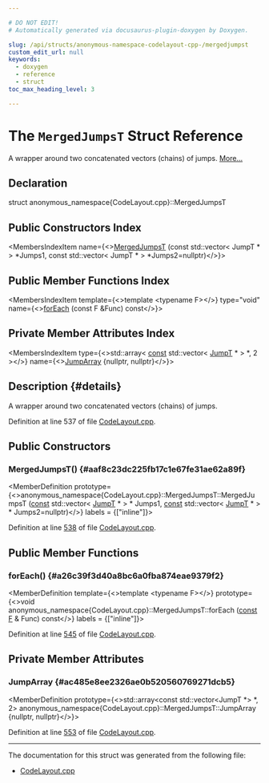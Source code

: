 ```yaml
---

# DO NOT EDIT!
# Automatically generated via docusaurus-plugin-doxygen by Doxygen.

slug: /api/structs/anonymous-namespace-codelayout-cpp-/mergedjumpst
custom_edit_url: null
keywords:
  - doxygen
  - reference
  - struct
toc_max_heading_level: 3

---
```





# The `MergedJumpsT` Struct Reference

<DoxygenPage pluginConfig={pluginConfig}>

A wrapper around two concatenated vectors (chains) of jumps. <a href="#details">More...</a>

## Declaration

<CodeBlock>struct anonymous_namespace{CodeLayout.cpp}::MergedJumpsT</CodeBlock>

## Public Constructors Index

<MembersIndex>

<MembersIndexItem
  name={<><a href="#aaf8c23dc225fb17c1e67fe31ae62a89f">MergedJumpsT</a> (const std::vector&lt; JumpT &#42; &gt; &#42;Jumps1, const std::vector&lt; JumpT &#42; &gt; &#42;Jumps2=nullptr)</>}>
</MembersIndexItem>

</MembersIndex>

## Public Member Functions Index

<MembersIndex>

<MembersIndexItem
  template={<>template &lt;typename F&gt;</>}
  type="void"
  name={<><a href="#a26c39f3d40a8bc6a0fba874eae9379f2">forEach</a> (const F &amp;Func) const</>}>
</MembersIndexItem>

</MembersIndex>

## Private Member Attributes Index

<MembersIndex>

<MembersIndexItem
  type={<>std::array&lt; <a href="/docs/api/files/lib/lib/target/lib/target/aarch64/aarch64promoteconstant-cpp/#a90f8350fecae261c25be85d38b451bff">const</a> std::vector&lt; <a href="/docs/api/structs/anonymous-namespace-codelayout-cpp-/jumpt">JumpT</a> &#42; &gt; &#42;, 2 &gt;</>}
  name={<><a href="#ac485e8ee2326ae0b520560769271dcb5">JumpArray</a> &#123;nullptr, nullptr&#125;</>}>
</MembersIndexItem>

</MembersIndex>

## Description {#details}

A wrapper around two concatenated vectors (chains) of jumps.

Definition at line 537 of file <a href="/docs/api/files/lib/lib/transforms/lib/transforms/utils/codelayout-cpp">CodeLayout.cpp</a>.

<SectionDefinition>

## Public Constructors

### MergedJumpsT() {#aaf8c23dc225fb17c1e67fe31ae62a89f}

<MemberDefinition
  prototype={<>anonymous&#95;namespace&#123;CodeLayout.cpp&#125;::MergedJumpsT::MergedJumpsT (<a href="/docs/api/files/lib/lib/target/lib/target/aarch64/aarch64promoteconstant-cpp/#a90f8350fecae261c25be85d38b451bff">const</a> std::vector&lt; <a href="/docs/api/structs/anonymous-namespace-codelayout-cpp-/jumpt">JumpT</a> &#42; &gt; &#42; Jumps1, <a href="/docs/api/files/lib/lib/target/lib/target/aarch64/aarch64promoteconstant-cpp/#a90f8350fecae261c25be85d38b451bff">const</a> std::vector&lt; <a href="/docs/api/structs/anonymous-namespace-codelayout-cpp-/jumpt">JumpT</a> &#42; &gt; &#42; Jumps2=nullptr)</>}
  labels = {["inline"]}>

Definition at line <a href="/docs/api/files/lib/lib/transforms/lib/transforms/utils/codelayout-cpp/#l00538">538</a> of file <a href="/docs/api/files/lib/lib/transforms/lib/transforms/utils/codelayout-cpp">CodeLayout.cpp</a>.
</MemberDefinition>

</SectionDefinition>

<SectionDefinition>

## Public Member Functions

### forEach() {#a26c39f3d40a8bc6a0fba874eae9379f2}

<MemberDefinition
  template={<>template &lt;typename F&gt;</>}
  prototype={<>void anonymous&#95;namespace&#123;CodeLayout.cpp&#125;::MergedJumpsT::forEach (<a href="/docs/api/files/lib/lib/target/lib/target/aarch64/aarch64promoteconstant-cpp/#a90f8350fecae261c25be85d38b451bff">const</a> <a href="/docs/api/files/lib/lib/support/md5-cpp/#a96d73bbd7af15cb1fc38c3f4a3bd82e9">F</a> &amp; Func) const</>}
  labels = {["inline"]}>

Definition at line <a href="/docs/api/files/lib/lib/transforms/lib/transforms/utils/codelayout-cpp/#l00545">545</a> of file <a href="/docs/api/files/lib/lib/transforms/lib/transforms/utils/codelayout-cpp">CodeLayout.cpp</a>.
</MemberDefinition>

</SectionDefinition>

<SectionDefinition>

## Private Member Attributes

### JumpArray {#ac485e8ee2326ae0b520560769271dcb5}

<MemberDefinition
  prototype={<>std::array&lt;const std::vector&lt;JumpT &#42;&gt; &#42;, 2&gt; anonymous&#95;namespace&#123;CodeLayout.cpp&#125;::MergedJumpsT::JumpArray &#123;nullptr, nullptr&#125;</>}>

Definition at line <a href="/docs/api/files/lib/lib/transforms/lib/transforms/utils/codelayout-cpp/#l00553">553</a> of file <a href="/docs/api/files/lib/lib/transforms/lib/transforms/utils/codelayout-cpp">CodeLayout.cpp</a>.
</MemberDefinition>

</SectionDefinition>

<hr/>

The documentation for this struct was generated from the following file:

<ul>
<li><a href="/docs/api/files/lib/lib/transforms/lib/transforms/utils/codelayout-cpp">CodeLayout.cpp</a></li>
</ul>

</DoxygenPage>
